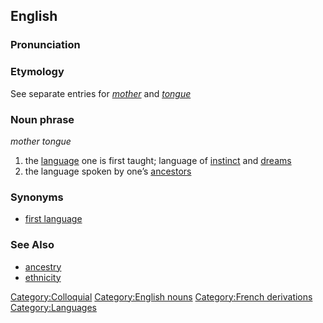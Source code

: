 ==English==

===Pronunciation===
{{substub}}

===Etymology===
See separate entries for ''[[mother]]'' and ''[[tongue]]''

===Noun phrase===
''mother tongue''

# the [[language]] one is first taught; language of [[instinct]] and [[dream]]s
# the language spoken by one’s [[ancestor]]s

===Synonyms===
* [[first language]]

===See Also===
* [[ancestry]]
* [[ethnicity]]

[[Category:Colloquial]]
[[Category:English nouns]]
[[Category:French derivations]]
[[Category:Languages]]